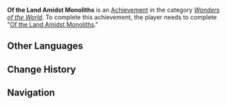 {{Achievement Infobox
|title        = Of the Land Amidst Monoliths
|id           = 84009
|order id     = 4010
|category     = Wonders of the World
|description  = Complete "[[Of the Land Amidst Monoliths]]"
|requirements = 
|primogems    = 10
|tracking     = 
|hidden       = 1
|quest        = Of the Land Amidst Monoliths
|type         = Quest
}}
'''Of the Land Amidst Monoliths''' is an [[Achievement]] in the category ''[[Wonders of the World]]''. To complete this achievement, the player needs to complete "[[Of the Land Amidst Monoliths]]."
<!--
==Trivia==

==Video Guides==
{{EVT
|video1   = 
|caption1 = 
}}
-->
==Other Languages==
{{Transclude|Of the Land Amidst Monoliths|Other Languages}}

==Change History==
{{Change History|1.0}}
<!--
==References==
{{Reflist}}
-->
==Navigation==
{{Achievement Navbox|Wonders of the World|Quest}}